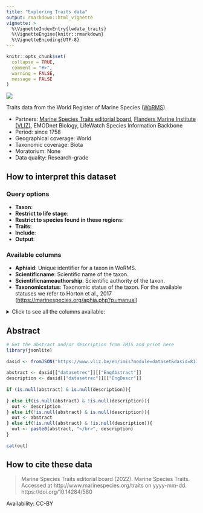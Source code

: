 ```yaml
---
title: "Exploring Traits data"
output: rmarkdown::html_vignette
vignette: >
  %\VignetteIndexEntry{lwdata_traits}
  %\VignetteEngine{knitr::rmarkdown}
  %\VignetteEncoding{UTF-8}
---
```

 
```r
knitr::opts_chunk$set(
  collapse = TRUE,
  comment = "#>",
  warning = FALSE,
  message = FALSE
)
```

<!--- Insert image  -->
<img src='lwde_traits.png' class='rightimg'/>
 
<!--- Describe datatype in one or two sentences. -->
 
Traits data from the World Register of Marine Species ([WoRMS](https://marinespecies.org/traits/aphia.php?p=stats_attributes)).

- Partners: [Marine Species Traits editorial board](https://www.vliz.be/en/imis?module=institute&insid=15115), [Flanders Marine Institute (VLIZ)](https://www.vliz.be/en/imis?module=institute&insid=36), EMODnet Biology, LifeWatch Species Information Backbone
- Period: since 1758
- Geographical coverage: World
- Taxonomic coverage: Biota
- Moratorium: None
- Data quality: Research-grade
 
## How to interpret this dataset
 
### Query options
* **Taxon**:
* **Restrict to life stage**:
* **Restrict to species found in these regions**:
* **Traits**:
* **Include**:
* **Output**:
 
### Available columns
<ul>
  <li><strong>Aphiaid</strong>: Unique identifier for a taxon in WoRMS.</li>
  <li><strong>Scientificname</strong>: Scientific name of the taxon.</li>
  <li><strong>Scientificnameauthorship</strong>: Scientific authority of the taxon.</li>
  <li><strong>Taxonomicstatus</strong>: Taxonomic status of the taxon. For the available statuses we refer to Horton et al., 2017 (<a href='https://marinespecies.org/aphia.php?p=manual' target='_blank' class='url'>https://marinespecies.org/aphia.php?p=manual</a>)</li>
</ul>

<details>
  <summary>Click to see all the columns available: </summary>
	<ul>
<li><strong>Taxonrankid</strong>: Database ID of the rank of the taxon in WoRMS (e.g. 220 is species, 180 is genus).</li>
<li><strong>Highertaxonid</strong>: AphiaID of the higher taxon in WoRMS.</li>
<li><strong>Acceptednameusageid</strong>: AphiaID of the accepted name of the taxon in WoRMS.</li>
<li><strong>Acceptednameusage</strong>: Accepted name of the taxon in WoRMS.</li>
<li><strong>Kingdom</strong>: Kingdom of the taxon in WoRMS.</li>
<li><strong>Phylum</strong>: Phylum of the taxon in WoRMS.</li>
<li><strong>Class</strong>: Class of the taxon in WoRMS.</li>
<li><strong>Order</strong>: Order of the taxon in WoRMS.</li>
<li><strong>Family</strong>: Family of the taxon in WoRMS.</li>
<li><strong>Genus</strong>: Genus of the taxon in WoRMS.</li>
<li><strong>Ismarine</strong>: Marine environment flag of the taxon in WoRMS. 1 = marine, 0 = not marine, null = marine flag not filled in.</li>
<li><strong>Aphiaid</strong>_inherited: AphiaID of the higher taxon from which the trait was inherited.</li>
<li><strong>Sourceid</strong>: Database ID of the trait source in WoRMS.</li>
<li><strong>Qualitystatusid</strong>: Database ID of the quality status of the taxon in WoRMS. 2 = Added by Database Management Team, 3 = Checked by Taxonomic Editor, 4 = Edited by Database Management Team, 5 = Added/edited by Thematic Editor.</li>
<li><strong>Isbrackish</strong>: Brackish environment flag of the taxon in WoRMS. 1 = brackish, 0 = not brackish, null = brackish flag not filled in.</li>
<li><strong>Isfreshwater</strong>: Freshwater environment flag of the taxon in WoRMS. 1 = freshwater, 0 = not freshwater, null = freshwater flag not filled in.</li>
<li><strong>Species</strong>: Species name according to WoRMS.</li>
<li><strong>Isterrestrial</strong>: Terrestrial environment flag of the taxon in WoRMS. 1 = terrestrial, 0 = not terrestrial, null = terrestrial flag not filled in.</li>
<li><strong>Subgenus</strong>: Subgenus of the taxon in WoRMS.</li>
<li><strong>Isextinct</strong>: Extinct flag of the taxon in WoRMS. 1 = extinct, 0 = not extinct, null = not filled in.</li>
<li><strong>Occurrence</strong>: Standardized distributions based on the distributions based on literature in Aphia and the occurrences in OBIS.</li>
<li>Trait<em><strong>observed</strong></em>in: Distribution based on literature that is linked to a certain trait (e.g. Copepods can have different body sizes in different areas).</li>
<li>Trait <strong>note</strong>: Additional information about the trait added as a note with the trait in WoRMS.</li>
<li><strong>Life stage</strong>: Life stage of the taxon. (<a href='https://marinespecies.org/traits/aphia.php?p=attrdefinitions' target='_blank' class='url'>https://marinespecies.org/traits/aphia.php?p=attrdefinitions</a>)</li>
<li><strong>AMBI ecological group</strong>: AZTI’s Marine Biotic Index ecological group. (<a href='https://marinespecies.org/traits/aphia.php?p=attrdefinitions' target='_blank' class='url'>https://marinespecies.org/traits/aphia.php?p=attrdefinitions</a>)</li>
<li><strong>Asexual reproduction</strong>: Whether or not an organism reproduces asexually. (<a href='https://marinespecies.org/traits/aphia.php?p=attrdefinitions' target='_blank' class='url'>https://marinespecies.org/traits/aphia.php?p=attrdefinitions</a>)</li>
<li><strong>Body shape</strong>: The general shape of the body of an organism. (<a href='https://marinespecies.org/traits/aphia.php?p=attrdefinitions' target='_blank' class='url'>https://marinespecies.org/traits/aphia.php?p=attrdefinitions</a>)</li>
<li><strong>Body size</strong>: A measurement of the size of the organism. (<a href='https://marinespecies.org/traits/aphia.php?p=attrdefinitions' target='_blank' class='url'>https://marinespecies.org/traits/aphia.php?p=attrdefinitions</a>)</li>
<li><strong>Body size_valueincentimeter</strong>: A measurement of the size of the organism in centimeter. (<a href='https://marinespecies.org/traits/aphia.php?p=attrdefinitions' target='_blank' class='url'>https://marinespecies.org/traits/aphia.php?p=attrdefinitions</a>)</li>
<li><strong>Body size_dimension</strong>: The dimension of a body size (e.g. length, width, diameter). (<a href='https://marinespecies.org/traits/aphia.php?p=attrdefinitions' target='_blank' class='url'>https://marinespecies.org/traits/aphia.php?p=attrdefinitions</a>)</li>
<li><strong>Body size_type</strong>: The type of a body size (e.g. minimum, maximum, average). (<a href='https://marinespecies.org/traits/aphia.php?p=attrdefinitions' target='_blank' class='url'>https://marinespecies.org/traits/aphia.php?p=attrdefinitions</a>)</li>
<li><strong>Body size_unit</strong>: The unit of a body size (e.g. m, cm, mm). (<a href='https://marinespecies.org/traits/aphia.php?p=attrdefinitions' target='_blank' class='url'>https://marinespecies.org/traits/aphia.php?p=attrdefinitions</a>)</li>
<li><strong>Body size (qualitative)</strong>: Trait that describes the size class of an organism. (<a href='https://marinespecies.org/traits/aphia.php?p=attrdefinitions' target='_blank' class='url'>https://marinespecies.org/traits/aphia.php?p=attrdefinitions</a>)</li>
<li><strong>Brooding</strong>: Whether or not a species is brooding. (<a href='https://marinespecies.org/traits/aphia.php?p=attrdefinitions' target='_blank' class='url'>https://marinespecies.org/traits/aphia.php?p=attrdefinitions</a>)</li>
<li><strong>Calcification</strong>: Mode of calcification of seaweed. (<a href='https://marinespecies.org/traits/aphia.php?p=attrdefinitions' target='_blank' class='url'>https://marinespecies.org/traits/aphia.php?p=attrdefinitions</a>)</li>
<li><strong>Cytomorphology</strong>: Trait that describes whether an organism is unicellular or not. (<a href='https://marinespecies.org/traits/aphia.php?p=attrdefinitions' target='_blank' class='url'>https://marinespecies.org/traits/aphia.php?p=attrdefinitions</a>)</li>
<li><strong>Dispersion mode</strong>: The pattern of distribution of organisms or populations in space. (<a href='https://marinespecies.org/traits/aphia.php?p=attrdefinitions' target='_blank' class='url'>https://marinespecies.org/traits/aphia.php?p=attrdefinitions</a>)</li>
<li><strong>Environmental position</strong>: Position relative to substratum or fluid medium (air/water). (<a href='https://marinespecies.org/traits/aphia.php?p=attrdefinitions' target='_blank' class='url'>https://marinespecies.org/traits/aphia.php?p=attrdefinitions</a>)</li>
<li><strong>Feedingtype</strong>: Feeding type of the organism. (<a href='https://marinespecies.org/traits/aphia.php?p=attrdefinitions' target='_blank' class='url'>https://marinespecies.org/traits/aphia.php?p=attrdefinitions</a>)</li>
<li><strong>Feedingtype_host/prey</strong>: Trait that describes the host or prey of an organism. (<a href='https://marinespecies.org/traits/aphia.php?p=attrdefinitions' target='_blank' class='url'>https://marinespecies.org/traits/aphia.php?p=attrdefinitions</a>)</li>
<li><strong>Fossil range</strong>: Chronostratigraphic range of an organism. (<a href='https://marinespecies.org/traits/aphia.php?p=attrdefinitions' target='_blank' class='url'>https://marinespecies.org/traits/aphia.php?p=attrdefinitions</a>)</li>
<li><strong>Functional group</strong>: Whether a organism belongs to the benthos, plankton, nekton. (<a href='https://marinespecies.org/traits/aphia.php?p=attrdefinitions' target='_blank' class='url'>https://marinespecies.org/traits/aphia.php?p=attrdefinitions</a>)</li>
<li><strong>Gamete type</strong>: Descriptors of the relative size of gametes. (<a href='https://marinespecies.org/traits/aphia.php?p=attrdefinitions' target='_blank' class='url'>https://marinespecies.org/traits/aphia.php?p=attrdefinitions</a>)</li>
<li><strong>Gametophyte arrangement</strong>: Trait that describes the male and female reproductive structures. (<a href='https://marinespecies.org/traits/aphia.php?p=attrdefinitions' target='_blank' class='url'>https://marinespecies.org/traits/aphia.php?p=attrdefinitions</a>)</li>
<li><strong>Generation time</strong>: The average duration of a life cycle between birth and reproduction. (<a href='https://marinespecies.org/traits/aphia.php?p=attrdefinitions' target='_blank' class='url'>https://marinespecies.org/traits/aphia.php?p=attrdefinitions</a>)</li>
<li><strong>Larval and juvenile development</strong>: Description of how the larvae or juveniles develop into adults. (<a href='https://marinespecies.org/traits/aphia.php?p=attrdefinitions' target='_blank' class='url'>https://marinespecies.org/traits/aphia.php?p=attrdefinitions</a>)</li>
<li><strong>Life cycle</strong>: The type of life cycle an organism has. (<a href='https://marinespecies.org/traits/aphia.php?p=attrdefinitions' target='_blank' class='url'>https://marinespecies.org/traits/aphia.php?p=attrdefinitions</a>)</li>
<li><strong>Life span</strong>: Longevity; the maximum or mean duration of life of an individual or group. (<a href='https://marinespecies.org/traits/aphia.php?p=attrdefinitions' target='_blank' class='url'>https://marinespecies.org/traits/aphia.php?p=attrdefinitions</a>)</li>
<li><strong>Macroalgal blooming</strong>: Types of blooming specific for macroalgae species. (<a href='https://marinespecies.org/traits/aphia.php?p=attrdefinitions' target='_blank' class='url'>https://marinespecies.org/traits/aphia.php?p=attrdefinitions</a>)</li>
<li><strong>Mobility</strong>: The tendency of an organism or population to change its location or distribution with time; vagility. (<a href='https://marinespecies.org/traits/aphia.php?p=attrdefinitions' target='_blank' class='url'>https://marinespecies.org/traits/aphia.php?p=attrdefinitions</a>)</li>
<li><strong>Paraphyletic group</strong>: A group of taxa derived from a single ancestral taxon, but one which does not contain all the descendants of the most recent common ancestor. (<a href='https://marinespecies.org/traits/aphia.php?p=attrdefinitions' target='_blank' class='url'>https://marinespecies.org/traits/aphia.php?p=attrdefinitions</a>)</li>
<li><strong>Plant habit</strong>: The characteristic form in which a given species of plant grows. (<a href='https://marinespecies.org/traits/aphia.php?p=attrdefinitions' target='_blank' class='url'>https://marinespecies.org/traits/aphia.php?p=attrdefinitions</a>)</li>
<li><strong>Reproductive frequency</strong>: Trait that describes the fertility period of an organism. (<a href='https://marinespecies.org/traits/aphia.php?p=attrdefinitions' target='_blank' class='url'>https://marinespecies.org/traits/aphia.php?p=attrdefinitions</a>)</li>
<li><strong>Seasonality</strong>: Trait that describes the periodicity of an organism related to the seasons. (<a href='https://marinespecies.org/traits/aphia.php?p=attrdefinitions' target='_blank' class='url'>https://marinespecies.org/traits/aphia.php?p=attrdefinitions</a>)</li>
<li><strong>Sociability</strong>: Trait that describes an organism&#39;s behavioural interactions with members of the same species. (<a href='https://marinespecies.org/traits/aphia.php?p=attrdefinitions' target='_blank' class='url'>https://marinespecies.org/traits/aphia.php?p=attrdefinitions</a>)</li>
<li><strong>Spawning</strong>: The release of gametes or eggs into the water. (<a href='https://marinespecies.org/traits/aphia.php?p=attrdefinitions' target='_blank' class='url'>https://marinespecies.org/traits/aphia.php?p=attrdefinitions</a>)</li>
<li><strong>Species importance to society</strong>: Traits related to IUCN Red List, OSPAR, HELCOM, CITES, Habitats Directive, Birds Directive. (<a href='https://marinespecies.org/traits/aphia.php?p=attrdefinitions' target='_blank' class='url'>https://marinespecies.org/traits/aphia.php?p=attrdefinitions</a>)</li>
<li><strong>Supporting structure &amp; enclosure</strong>: Hard framework, internal or external, which supports and protects softer parts of plant, animal or unicellular organism, and to which muscles usually attach in animals, includes skeletons. (<a href='https://marinespecies.org/traits/aphia.php?p=attrdefinitions' target='_blank' class='url'>https://marinespecies.org/traits/aphia.php?p=attrdefinitions</a>)</li>
<li><strong>Thallus vertical space used</strong>: Trait that describes whether an organism belongs to the canopy, sub-canopy, turf, or is encrusting. (<a href='https://marinespecies.org/traits/aphia.php?p=attrdefinitions' target='_blank' class='url'>https://marinespecies.org/traits/aphia.php?p=attrdefinitions</a>)</li>
<li><strong>Tolerance to pollutants</strong>: Trait that describes how tolerant to pollutants an organism is. (<a href='https://marinespecies.org/traits/aphia.php?p=attrdefinitions' target='_blank' class='url'>https://marinespecies.org/traits/aphia.php?p=attrdefinitions</a>)</li>
<li><strong>Wave exposure</strong>: Trait that describes the range of exposure to wave action in which the organism is recorded. (<a href='https://marinespecies.org/traits/aphia.php?p=attrdefinitions' target='_blank' class='url'>https://marinespecies.org/traits/aphia.php?p=attrdefinitions</a>)</li>
<li><strong>Zonation</strong>: The distribution of organisms in distinctive areas, layers or zones. (<a href='https://marinespecies.org/traits/aphia.php?p=attrdefinitions' target='_blank' class='url'>https://marinespecies.org/traits/aphia.php?p=attrdefinitions</a>)</li>
</ul>
</details>

 
## Abstract
<!-- This information is pulled from the IMIS record of the data type -->
```r
# Get the abstract and/or description from IMIS and print here
library(jsonlite)
 
dasid <- fromJSON("https://www.vliz.be/en/imis?module=dataset&dasid=8131&show=json")
 
abstract <- dasid[["datasetrec"]][["EngAbstract"]]
description <- dasid[["datasetrec"]][["EngDescr"]]
 
if (is.null(abstract) & is.null(description)){
   
} else if(is.null(abstract) & !is.null(description)){
  out <- description
} else if(!is.null(abstract) & is.null(description)){
  out <- abstract
} else if(!is.null(abstract) & !is.null(description)){
  out <- paste0(abstract, "</br>", description)
}
 
cat(out)
```


 
## How to cite these data
> Marine Species Traits editorial board (2022). Marine Species Traits. Accessed at http://www.marinespecies.org/traits on yyyy-mm-dd. https://doi.org/10.14284/580

Availability: CC-BY

